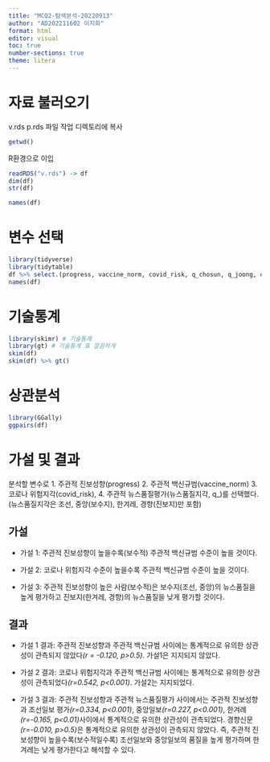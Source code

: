 ```yaml
---
title: "MCQ2-탐색분석-20220913"
author: "AD202211602 이지화"
format: html
editor: visual
toc: true
number-sections: true
theme: litera
---
```


# 자료 불러오기

v.rds p.rds 파일 작업 디렉토리에 복사

```r
getwd()
```

R환경으로 이입

```r
readRDS("v.rds") -> df
dim(df)
str(df)
```

```r
names(df)
```

# 변수 선택

```r
library(tidyverse)
library(tidytable)
df %>% select.(progress, vaccine_norm, covid_risk, q_chosun, q_joong, q_hani, q_khan) -> df
names(df)
```

# 기술통계

```r
library(skimr) # 기술통계
library(gt) # 기술통계 표 깔끔하게 
skim(df)
skim(df) %>% gt()
```

# 상관분석

```r
library(GGally)
ggpairs(df)
```

# 가설 및 결과

분석할 변수로 1. 주관적 진보성향(progress) 2. 주관적 백신규범(vaccine_norm) 3. 코로나 위험지각(covid_risk), 4. 주관적 뉴스품질평가(뉴스품질지각, q\_)를 선택했다. (뉴스품질지각은 조선, 중앙(보수지), 한겨레, 경향(진보지)만 포함) 

## 가설 

-   가설 1: 주관적 진보성향이 높을수록(보수적) 주관적 백신규범 수준이 높을 것이다. 

-   가설 2: 코로나 위험지각 수준이 높을수록 주관적 백신규범 수준이 높을 것이다. 

-   가설 3: 주관적 진보성향이 높은 사람(보수적)은 보수지(조선, 중앙)의 뉴스품질을 높게 평가하고 진보지(한겨레, 경향)의 뉴스품질을 낮게 평가할 것이다.

## 결과

-   가설 1 결과: 주관적 진보성향과 주관적 백신규범 사이에는 통계적으로 유의한 상관성이 관측되지 않았다*(r = -0.120, p\>0.5)*. 가설1은 지지되지 않았다. 

-   가설 2 결과: 코로나 위험지각과 주관적 백신규범 사이에는 통계적으로 유의한 상관성이 관측되었다*(r=0.542, p\<0.001)*. 가설2는 지지되었다.

-   가설 3 결과: 주관적 진보성향과 주관적 뉴스품질평가 사이에서는 주관적 진보성향과 조선일보 평가*(r=0.334, p\<0.001)*, 중앙일보*(r=0.227, p\<0.001)*, 한겨례*(r=-0.165, p\<0.01)*사이에서 통계적으로 유의한 상관성이 관측되었다. 경향신문*(r=-0.010, p\>0.5)*은 통계적으로 유의한 상관성이 관측되지 않았다. 즉, 주관적 진보성향이 높을수록(보수적일수록) 조선일보와 중앙일보의 품질을 높게 평가하며 한겨레는 낮게 평가한다고 해석할 수 있다. 
